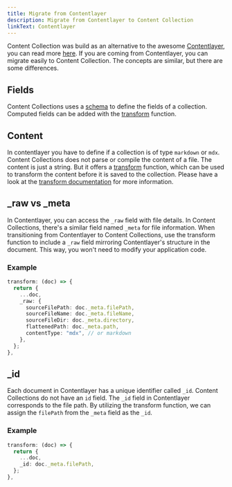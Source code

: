 ```yaml
---
title: Migrate from Contentlayer
description: Migrate from Contentlayer to Content Collection
linkText: Contentlayer
---
```


Content Collection was build as an alternative to the awesome [Contentlayer](https://contentlayer.dev/),
you can read more [here](https://sdorra.dev/posts/2024-01-15-content-collections).
If you are coming from Contentlayer, you can migrate easily to Content Collection.
The concepts are similar, but there are some differences.

## Fields

Content Collections uses a [schema](/docs/configuration#schema) to define the fields of a collection.
Computed fields can be added with the [transform](/docs/transform) function.

## Content

In contentlayer you have to define if a collection is of type `markdown` or `mdx`.
Content Collections does not parse or compile the content of a file.
The content is just a string.
But it offers a [transform](/docs/transform) function,
which can be used to transform the content before it is saved to the collection.
Please have a look at the [transform documentation](/docs/transform#content) for more information.

## \_raw vs \_meta

In Contentlayer, you can access the `_raw` field with file details. In Content Collections, there's a similar field named `_meta` for file information. When transitioning from Contentlayer to Content Collections, use the transform function to include a `_raw` field mirroring Contentlayer's structure in the document. This way, you won't need to modify your application code.

### Example

```ts
transform: (doc) => {
  return {
    ...doc,
    _raw: {
      sourceFilePath: doc._meta.filePath,
      sourceFileName: doc._meta.fileName,
      sourceFileDir: doc._meta.directory,
      flattenedPath: doc._meta.path,
      contentType: "mdx", // or markdown
    },
  };
},
```

## \_id

Each document in Contentlayer has a unique identifier called `_id`. Content Collections do not have an `id` field. The `_id` field in Contentlayer corresponds to the file path. By utilizing the transform function, we can assign the `filePath` from the `_meta` field as the `_id`.

### Example

```ts
transform: (doc) => {
  return {
    ...doc,
    _id: doc._meta.filePath,
  };
},
```
